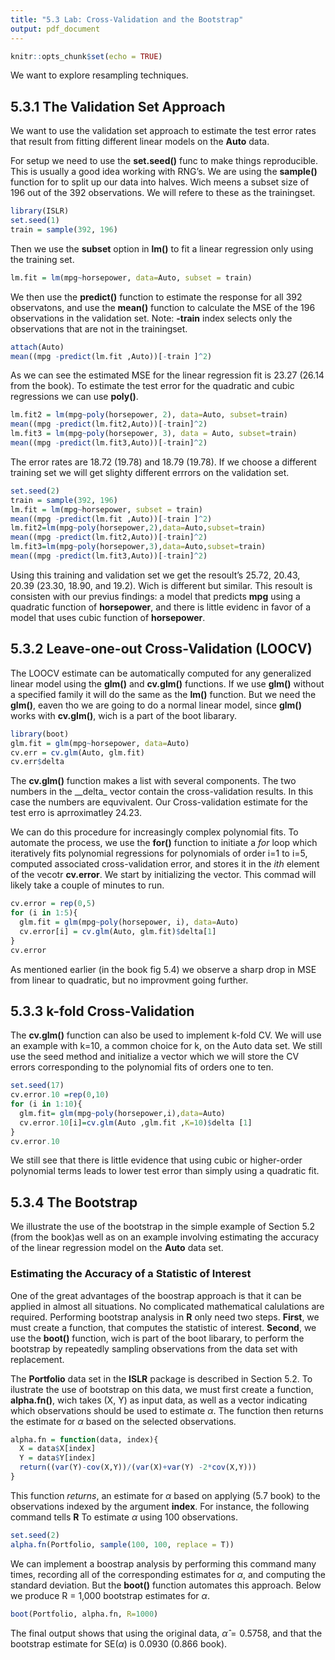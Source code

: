 ```yaml
---
title: "5.3 Lab: Cross-Validation and the Bootstrap"
output: pdf_document
---
```


```r
knitr::opts_chunk$set(echo = TRUE)
```




We want to explore resampling techniques.

## 5.3.1 The Validation Set Approach

We want to use the validation set approach to estimate the test error rates that result from fitting different linear models on the __Auto__ data.

For setup we need to use the __set.seed()__ func to make things reproducible. This is usually a good idea working with RNG's. We are using the __sample()__ function for to split up our data into halves. Wich meens a subset size of 196 out of the 392 observations. We will refere to these as the trainingset.

```r
library(ISLR)
set.seed(1)
train = sample(392, 196)
```

Then we use the __subset__ option in __lm()__ to fit a linear regression only using the training set.

```r
lm.fit = lm(mpg~horsepower, data=Auto, subset = train)
```

We then use the __predict()__ function to estimate the response for all 392 observatons, and use the __mean()__ function to calculate the MSE of the 196 observations in the validation set. Note: __-train__ index selects only the observations that are not in the trainingset.

```r
attach(Auto)
mean((mpg -predict(lm.fit ,Auto))[-train ]^2)
```

As we can see the estimated MSE for the linear regression fit is 23.27 (26.14 from the book). To estimate the test error for the quadratic and cubic regressions we can use __poly()__.

```r
lm.fit2 = lm(mpg~poly(horsepower, 2), data=Auto, subset=train)
mean((mpg -predict(lm.fit2,Auto))[-train]^2)
lm.fit3 = lm(mpg~poly(horsepower, 3), data = Auto, subset=train)
mean((mpg -predict(lm.fit3,Auto))[-train]^2)
```

The error rates are 18.72 (19.78) and 18.79 (19.78). If we choose a different training set we will get slighty different errrors on the validation set.

```r
set.seed(2)
train = sample(392, 196)
lm.fit = lm(mpg~horsepower, subset = train)
mean((mpg -predict(lm.fit ,Auto))[-train ]^2)
lm.fit2=lm(mpg~poly(horsepower,2),data=Auto,subset=train)
mean((mpg -predict(lm.fit2,Auto))[-train]^2)
lm.fit3=lm(mpg~poly(horsepower,3),data=Auto,subset=train)
mean((mpg -predict(lm.fit3,Auto))[-train]^2) 
```

Using this training and validation set we get the resoult's 25.72, 20.43, 20.39 (23.30, 18.90, and 19.2). Wich is different but similar. This resoult is consisten with our previus findings: a model that predicts __mpg__ using a quadratic function of __horsepower__, and there is little evidenc in favor of a model that uses cubic function of __horsepower__.

## 5.3.2 Leave-one-out Cross-Validation (LOOCV)

The LOOCV estimate can be automatically computed for any generalized linear model using the __glm()__ and __cv.glm()__ functions. If we use __glm()__ without a specified family it will do the same as the __lm()__ function. But we need the __glm()__, eaven tho we are going to do a normal linear model, since __glm()__ works with __cv.glm()__, wich is a part of the boot libarary.

```r
library(boot)
glm.fit = glm(mpg~horsepower, data=Auto)
cv.err = cv.glm(Auto, glm.fit)
cv.err$delta
```

The __cv.glm()__ function makes a list with several components. The two numbers in the __delta_ vector contain the cross-validation results. In this case the numbers are equvivalent. Our Cross-validation estimate for the test erro is aprroximatley 24.23.

We can do this procedure for increasingly complex polynomial fits. To automate the process, we use the __for()__ function to initiate a _for_ loop which iteratively fits polynomial regressions for polynomials of order i=1 to i=5, computed associated cross-validation error, and stores it in the _ith_ element of the vecotr __cv.error__. We start by initializing the vector. This commad will likely take a couple of minutes to run.

```r
cv.error = rep(0,5)
for (i in 1:5){
  glm.fit = glm(mpg~poly(horsepower, i), data=Auto)
  cv.error[i] = cv.glm(Auto, glm.fit)$delta[1]
}
cv.error
```

As mentioned earlier (in the book fig 5.4) we observe a sharp drop in MSE from linear to quadratic, but no improvment going further.

## 5.3.3 k-fold Cross-Validation

The __cv.glm()__ function can also be used to implement k-fold CV. We will use an example with k=10, a common choice for k, on the Auto data set. We still use the seed method and initialize a vector which we will store the CV errors corresponding to the polynomial fits of orders one to ten.

```r
set.seed(17)
cv.error.10 =rep(0,10)
for (i in 1:10){ 
  glm.fit= glm(mpg~poly(horsepower,i),data=Auto) 
  cv.error.10[i]=cv.glm(Auto ,glm.fit ,K=10)$delta [1]
}
cv.error.10
```

We still see that there is little evidence that using cubic or higher-order polynomial terms leads to lower test error than simply using a quadratic fit.

## 5.3.4 The Bootstrap

We illustrate the use of the bootstrap in the simple example of Section 5.2 (from the book)as well as on an example involving estimating the accuracy of the linear regression model on the __Auto__ data set.

### Estimating the Accuracy of a Statistic of Interest

One of the great advantages of the boostrap approach is that it can be applied in almost all situations. No complicated mathematical calulations are required. Performing bootstrap analysis in __R__ only need two steps. __First__, we must create a function, that computes the statistic of interest. __Second__, we use the __boot()__ function, wich is part of the boot libarary, to perform the bootstrap by repeatedly sampling observations from the data set with replacement.

The __Portfolio__ data set in the __ISLR__ package is described in Section 5.2. To ilustrate the use of bootstrap on this data, we must first create a function, __alpha.fn()__, wich takes (X, Y) as input data, as well as a vector indicating which observations should be used to estimate $\alpha$. The function then returns the estimate for $\alpha$ based on the selected observations.

```r
alpha.fn = function(data, index){
  X = data$X[index]
  Y = data$Y[index]
  return((var(Y)-cov(X,Y))/(var(X)+var(Y) -2*cov(X,Y))) 
}
```

This function _returns_, an estimate for $\alpha$ based on applying (5.7 book) to the observations indexed by the argument __index__. For instance, the following command tells __R__ To estimate $\alpha$ using 100 observations.

```r
set.seed(2)
alpha.fn(Portfolio, sample(100, 100, replace = T))
```

We can implement a boostrap analysis by performing this command many times, recording all of the corresponding estimates for $\alpha$, and computing the standard deviation. But the __boot()__ function automates this approach. Below we produce R = 1,000 bootstrap estimates for $\alpha$.

```r
boot(Portfolio, alpha.fn, R=1000)
```

The final output shows that using the original data, $\hat{\alpha} = 0.5758$, and that the bootstrap estimate for SE($\alpha$) is 0.0930 (0.866 book).

   


